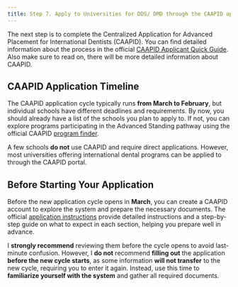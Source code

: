 ```yaml
---
title: Step 7. Apply to Universities for DDS/ DMD through the CAAPID application
---
```


The next step is to complete the Centralized Application for Advanced Placement
for International Dentists (CAAPID). You can find detailed information about the
process in the official [CAAPID Applicant Quick
Guide](https://www.adea.org/uploadedFiles/ADEA/Content_Conversion_Final/dental_education_pathways/CAAPID/ADEA_CAAPID-ApplicantQuickGuide-05.pdf).
Also make sure to read on, there will be more detailed information about CAAPID.

## CAAPID Application Timeline

The CAAPID application cycle typically runs **from March to February**, but
individual schools have different deadlines and requirements. By now, you should
already have a list of the schools you plan to apply to. If not, you can explore
programs participating in the Advanced Standing pathway using the official
CAAPID [program finder](https://programs.adea.org/CAAPID).

A few schools **do not** use CAAPID and require direct applications. However,
most universities offering international dental programs can be applied to
through the CAAPID portal.

## Before Starting Your Application

Before the new application cycle opens in **March**, you can create a CAAPID
account to explore the system and prepare the necessary documents. The official
[application
instructions](https://help.liaisonedu.com/ADEA_CAAPID_Applicant_Help_Center)
provide detailed instructions and a step-by-step guide on what to expect in each
section, helping you prepare well in advance.

I **strongly recommend** reviewing them before the cycle opens to avoid
last-minute confusion. However, I **do not** recommend **filling out** the
application **before the new cycle starts**, as some information **will not
transfer** to the new cycle, requiring you to enter it again. Instead, use this
time to **familiarize yourself with the system** and gather all required
documents.

